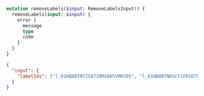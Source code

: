 ```graphql Mutation
mutation removeLabels($input: RemoveLabelsInput!) {
  removeLabels(input: $input) {
    error {
      message
      type
      code
    }
  }
}
```

```json Variables
{
  "input": {
    "labelIds": ["l_01HB8BTNTZ58730MX8H5VMKFD5", "l_01HB8BTNKSCF1FK5ETFVRSDC6G"]
  }
}
```
